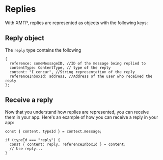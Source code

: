 # Replies

With XMTP, replies are represented as objects with the following keys:

## Reply object

The `reply` type contains the following

```tsx
{
  reference: someMessageID, //ID of the message being replied to
  contentType: ContentType, // type of the reply
  content: "I concur", //String representation of the reply
  referenceInboxId: address, //Address of the user who received the reply
};
```

## Receive a reply

Now that you understand how replies are represented, you can receive them in your app. Here's an example of how you can receive a reply in your app:

```tsx
const { content, typeId } = context.message;

if (typeId === "reply") {
  const { content: reply, referenceInboxId } = content;
  // Use reply...
}
```
